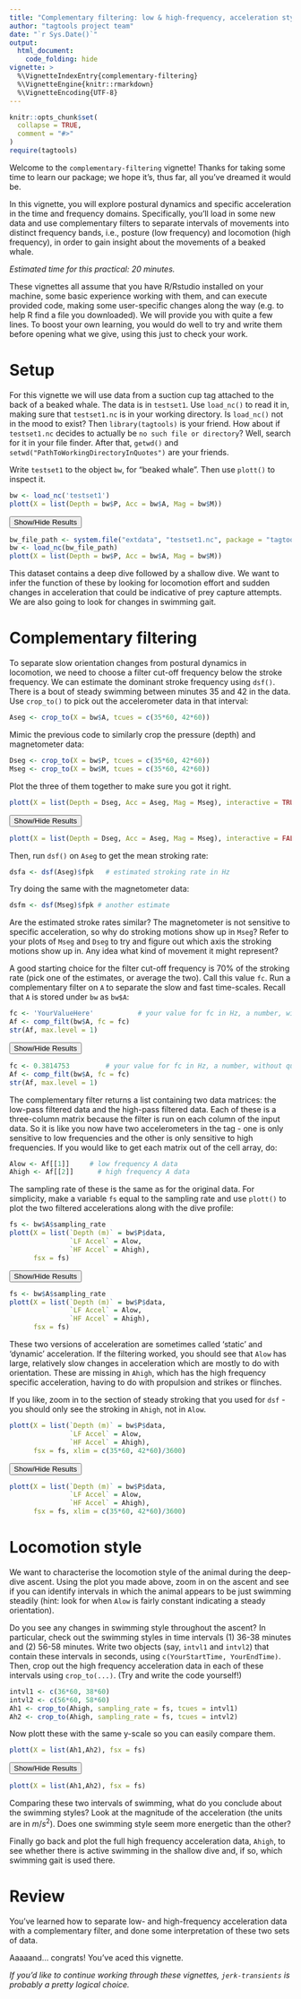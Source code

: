 ```yaml
---
title: "Complementary filtering: low & high-frequency, acceleration style"
author: "tagtools project team"
date: "`r Sys.Date()`"
output: 
  html_document:
    code_folding: hide
vignette: >
  %\VignetteIndexEntry{complementary-filtering}
  %\VignetteEngine{knitr::rmarkdown}
  %\VignetteEncoding{UTF-8}
---
```


```r
knitr::opts_chunk$set(
  collapse = TRUE,
  comment = "#>"
)
require(tagtools)
```

Welcome to the `complementary-filtering` vignette! Thanks for taking some time to learn our package; we hope it's, thus far, all you've dreamed it would be. 

In this vignette, you will explore postural dynamics and specific acceleration in the time and frequency domains. Specifically, you'll load in some new data and use complementary filters to separate intervals of movements into distinct frequency bands, i.e., posture (low frequency) and locomotion (high frequency), in order to gain insight about the movements of a beaked whale. 

*Estimated time for this practical: 20 minutes.*

These vignettes all assume that you have R/Rstudio installed on your machine, some basic experience working with them, and can execute provided code, making some user-specific changes along the way (e.g. to help R find a file you downloaded). We will provide you with quite a few lines. To boost your own learning, you would do well to try and write them before opening what we give, using this just to check your work.

#	Setup
For this vignette we will use data from a suction cup tag attached to the back of a beaked whale. The data is in `testset1`. Use `load_nc()` to read it in, making sure that `testset1.nc` is in your working directory. Is `load_nc()` not in the mood to exist? Then `library(tagtools)` is your friend. How about if `testset1.nc` decides to actually be `no such file or directory`? Well, search for it in your file finder. After that, `getwd()` and `setwd("PathToWorkingDirectoryInQuotes")` are your friends. 

Write `testset1` to the object `bw`, for "beaked whale". Then use `plott()` to inspect it.

```r
bw <- load_nc('testset1')
plott(X = list(Depth = bw$P, Acc = bw$A, Mag = bw$M))
```

<button class="btn btn-primary" data-toggle="collapse" data-target="#plott_bw"> Show/Hide Results </button>  
<div id="plott_bw" class="collapse"> 

```r
bw_file_path <- system.file("extdata", "testset1.nc", package = "tagtools", mustWork = TRUE)
bw <- load_nc(bw_file_path)
plott(X = list(Depth = bw$P, Acc = bw$A, Mag = bw$M))
```

</div>

This dataset contains a deep dive followed by a shallow dive. We want to infer the function of these by looking for locomotion effort and sudden changes in acceleration that could be indicative of prey capture attempts. We are also going to look for changes in swimming gait.

# Complementary filtering
To separate slow orientation changes from postural dynamics in locomotion, we need to choose a filter cut-off frequency below the stroke frequency. We can estimate the dominant stroke frequency using `dsf()`. There is a bout of steady swimming between minutes 35 and 42 in the data. Use `crop_to()` to pick out the accelerometer data in that interval:

```r
Aseg <- crop_to(X = bw$A, tcues = c(35*60, 42*60))
```

Mimic the previous code to similarly crop the pressure (depth) and magnetometer data:

```r
Dseg <- crop_to(X = bw$P, tcues = c(35*60, 42*60))
Mseg <- crop_to(X = bw$M, tcues = c(35*60, 42*60))
```

Plot the three of them together to make sure you got it right. 

```r
plott(X = list(Depth = Dseg, Acc = Aseg, Mag = Mseg), interactive = TRUE)
```

<button class="btn btn-primary" data-toggle="collapse" data-target="#plott_seg"> Show/Hide Results </button>  
<div id="plott_seg" class="collapse"> 

```r
plott(X = list(Depth = Dseg, Acc = Aseg, Mag = Mseg), interactive = FALSE)
```

</div>

Then, run `dsf()` on `Aseg` to get the mean stroking rate:

```r
dsfa <- dsf(Aseg)$fpk	# estimated stroking rate in Hz
```

Try doing the same with the magnetometer data:

```r
dsfm <- dsf(Mseg)$fpk # another estimate
```

Are the estimated stroke rates similar? The magnetometer is not sensitive to specific acceleration, so why do stroking motions show up in `Mseg`? Refer to your plots of `Mseg` and `Dseg` to try and figure out which axis the stroking motions show up in. Any idea what kind of movement it might represent?

A good starting choice for the filter cut-off frequency is 70% of the stroking rate (pick one of the estimates, or average the two). Call this value `fc`. Run a complementary filter on `A` to separate the slow and fast time-scales. Recall that `A` is stored under `bw` as `bw$A`:

```r
fc <- 'YourValueHere'   		# your value for fc in Hz, a number, without quotes
Af <- comp_filt(bw$A, fc = fc) 
str(Af, max.level = 1) 
```

<button class="btn btn-primary" data-toggle="collapse" data-target="#Af"> Show/Hide Results </button>  
<div id="Af" class="collapse"> 

```r
fc <- 0.3814753   		# your value for fc in Hz, a number, without quotes
Af <- comp_filt(bw$A, fc = fc) 
str(Af, max.level = 1)
```

</div>

The complementary filter returns a list containing two data matrices: the low-pass filtered data and the high-pass filtered data. Each of these is a three-column matrix because the filter is run on each column of the input data. So it is like you now have two accelerometers in the tag - one is only sensitive to low frequencies and the other is only sensitive to high frequencies. If you would like to get each matrix out of the cell array, do:

```r
Alow <- Af[[1]]		# low frequency A data
Ahigh <- Af[[2]]	  # high frequency A data
```

The sampling rate of these is the same as for the original data. For simplicity, make a variable `fs` equal to the sampling rate and use `plott()` to plot the two filtered accelerations along with the dive profile:

```r
fs <- bw$A$sampling_rate
plott(X = list(`Depth (m)` = bw$P$data,
               `LF Accel` = Alow, 
               `HF Accel` = Ahigh),
      fsx = fs)
```

<button class="btn btn-primary" data-toggle="collapse" data-target="#plott_lowNhigh"> Show/Hide Results </button>  
<div id="plott_lowNhigh" class="collapse"> 

```r
fs <- bw$A$sampling_rate
plott(X = list(`Depth (m)` = bw$P$data,
               `LF Accel` = Alow, 
               `HF Accel` = Ahigh),
      fsx = fs)
```

</div>

These two versions of acceleration are sometimes called 'static' and 'dynamic' acceleration. If the filtering worked, you should see that `Alow` has large, relatively slow changes in acceleration which are mostly to do with orientation. These are missing in `Ahigh`, which has the high frequency specific acceleration, having to do with propulsion and strikes or flinches. 

If you like, zoom in to the section of steady stroking that you used for `dsf` - you should only see the stroking in `Ahigh`, not in `Alow`. 


```r
plott(X = list(`Depth (m)` = bw$P$data,
               `LF Accel` = Alow, 
               `HF Accel` = Ahigh),
      fsx = fs, xlim = c(35*60, 42*60)/3600)
```

<button class="btn btn-primary" data-toggle="collapse" data-target="#plott_lowNhigh_zoomd"> Show/Hide Results </button>  
<div id="plott_lowNhigh_zoomd" class="collapse"> 

```r
plott(X = list(`Depth (m)` = bw$P$data,
               `LF Accel` = Alow, 
               `HF Accel` = Ahigh),
      fsx = fs, xlim = c(35*60, 42*60)/3600)
```

</div>

# Locomotion style

We want to characterise the locomotion style of the animal during the deep-dive ascent. Using the plot you made above, zoom in on the ascent and see if you can identify intervals in which the animal appears to be just swimming steadily (hint: look for when `Alow` is fairly constant indicating a steady orientation). 

Do you see any changes in swimming style throughout the ascent? In particular, check out the swimming styles in time intervals (1) 36-38 minutes and (2) 56-58 minutes. Write two objects (say, `intvl1` and `intvl2`) that contain these intervals in seconds, using `c(YourStartTime, YourEndTime)`. Then, crop out the high frequency acceleration data in each of these intervals using `crop_to(...)`. (Try and write the code yourself!)

```r
intvl1 <- c(36*60, 38*60)
intvl2 <- c(56*60, 58*60)
Ah1 <- crop_to(Ahigh, sampling_rate = fs, tcues = intvl1)
Ah2 <- crop_to(Ahigh, sampling_rate = fs, tcues = intvl2)
```

Now plott these with the same y-scale so you can easily compare them. 

<!-- Sam speaks again: this doesn't necessarily put them on the same y-scale. Not sure how to fix. -->

```r
plott(X = list(Ah1,Ah2), fsx = fs)
```

<button class="btn btn-primary" data-toggle="collapse" data-target="#plott_Ah1Ah2"> Show/Hide Results </button>  
<div id="plott_Ah1Ah2" class="collapse"> 

```r
plott(X = list(Ah1,Ah2), fsx = fs)
```

</div>

Comparing these two intervals of swimming, what do you conclude about the swimming styles? Look at the magnitude of the acceleration (the units are in $m/s^2$). Does one swimming style seem more energetic than the other?

Finally go back and plot the full high frequency acceleration data, `Ahigh`, to see whether there is active swimming in the shallow dive and, if so, which swimming gait is used there.

# Review

You've learned how to separate low- and high-frequency acceleration data with a complementary filter, and done some interpretation of these two sets of data.

Aaaaand... congrats! You've aced this vignette. 

*If you'd like to continue working through these vignettes, `jerk-transients` is probably a pretty logical choice.*
